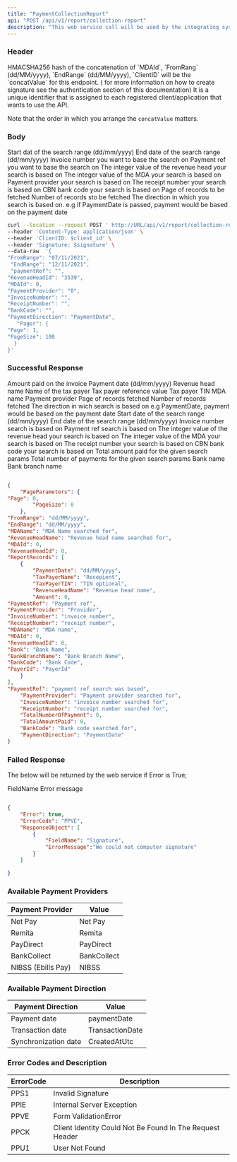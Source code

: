 ```yaml
---
title: "PaymentCollectionReport"
api: "POST /api/v1/report/collection-report"
description: "This web service call will be used by the integrating system to get a report of successful transactions done through CBS"
---
```


### Header

<ParamField header="signature" type="string" required>
HMACSHA256 hash of the concatenation of `MDAId`, `FromRang` (dd/MM/yyyy), `EndRange` (dd/MM/yyyy), `ClientID`
  will be the `concatValue` for this endpoint. ( for more information on how to create signature see the authentication section of this documentation)
</ParamField>

<ParamField header="secret_key" type="string" required>
It is a unique identifier that is assigned to each registered client/application that wants to use the API.
</ParamField>


 <Warning>Note that the order in which you arrange the `concatValue` matters. </Warning>

### Body

<ParamField body="FromRange" type="string" required>
  Start dat of the search range 
  (dd/mm/yyyy) 
</ParamField>



<ParamField body="EndRange" type="string" required>
  End date of the search range 
  (dd/mm/yyyy) 
  
</ParamField>


<ParamField body="InvoiceNumber" type="string">
  Invoice number you want to base the search on 
</ParamField>



<ParamField body="PaymentRef" type="string">
  Payment ref you want to base the search on 
</ParamField>



<ParamField body="RevenueHeadId" type="Integer">
  The integer value of the revenue head your search is based on 
</ParamField>



<ParamField body="MDAId" type="Integer">
  The integer value of the MDA your search is based on 
</ParamField>


<ParamField body="PaymentProvider" type="string">
  Payment provider your search is based on 
</ParamField>


<ParamField body="ReceiptNumber" type="string">
  The receipt number your search is based on 
</ParamField>

<ParamField body="BankCode" type="string">
  CBN bank code your search is based on  
</ParamField>

<ParamField body="Page" type="Integer" required>
  Page of records to be fetched  
</ParamField>

<ParamField body="PageSize" type="Integer">
  Number of records sto be fetched  
</ParamField>

<ParamField body="PaymentDirection" type="string">
  The direction in which you search is based on. 
  e.g if PaymentDate is passed, payment would be based on the 
  payment date  
</ParamField>

<RequestExample>

```bash Example Request
curl --location --request POST ' http://URL/api/v1/report/collection-report' \
--header 'Content-Type: application/json' \
--header 'ClientID: $client_id' \
--header 'Signature: $signature' \
--data-raw  '{
"FromRange": "07/11/2021",
 "EndRange": "12/11/2021", 
 "paymentRef": "",
"RevenueHeadId": "3539",
"MDAId": 0,
"PaymentProvider": "0", 
"InvoiceNumber": "", 
"ReceiptNumber": "",
"BankCode": "",
"PaymentDirection": "PaymentDate", 
   "Pager": {
"Page": 1,
"PageSize": 100 
  }
}'

```

</RequestExample>


### Successful Response 

<ResponseField name="Amount" type="Decimal" required>
  Amount paid on the invoice 
</ResponseField>

<ResponseField name="PaymentDate" type="string" required>
 Payment date (dd/mm/yyyy)
</ResponseField>

<ResponseField name="RevenueHeadName" type="string" required>
  Revenue head name 
</ResponseField>

<ResponseField name="TaxPayerName" type="string" required>
  Name of the tax payer 
</ResponseField>

<ResponseField name="PayerId" type="string" required>
  Tax payer reference value 
</ResponseField>

<ResponseField name="TaxPayerTIN" type="string">
  Tax payer TIN 
</ResponseField>

<ResponseField name="MDAName" type="string" required>
  MDA name  
</ResponseField>

<ResponseField name="PaymentProvider" type="string" required>
  Payment provider 
</ResponseField>

<ResponseField name="Page" type="Integer" required>
  Page of records fetched  
</ResponseField>

<ResponseField name="PageSize" type="Integer" required>
  Number of records fetched 
</ResponseField>

<ResponseField name="PaymentDirection" type="string" required>
  The direction in wich search is based on e.g PaymentDate, 
  payment would be based on the payment date 
</ResponseField>

<ResponseField name="FromRange" type="string" required>
  Start date of the search range (dd/mm/yyyy)
</ResponseField>

<ResponseField name="EndRange" type="string" required>
  End date of the search range (dd/mm/yyyy)
</ResponseField>

<ResponseField name="InvoiceNumber" type="string" required>
  Invoice number search is based on 
</ResponseField>

<ResponseField name="PaymentRef" type="string" required>
  Payment ref search is based on 
</ResponseField>

<ResponseField name="RevenueHeadId" type="Integer" required>
  The integer value of the revenue head your search is 
  based on  
</ResponseField>

<ResponseField name="MDAId" type="Integer" required>
  The integer value of the MDA your search is based on 
</ResponseField>

<ResponseField name="ReceiptNumber" type="string" required>
 The receipt number your search is based on 
</ResponseField>

<ResponseField name="BankCode" type="string" required>
CBN bank code your search is based on 
</ResponseField>

<ResponseField name="TotalAmountPaid" type="Decimal" required>
  Total amount paid for the given search params 
</ResponseField>

<ResponseField name="TotalNumberOfPayment" type="Decimal" required>
  Total number of payments for the given search params 
</ResponseField>

<ResponseField name="Bank" type="string" required>
  Bank name 
</ResponseField>

<ResponseField name="BankBranchName" type="string" required>
  Bank branch name 
</ResponseField>



<ResponseExample>

```json Example Response

{
    "PageParameters": {
"Page": 0,
        "PageSize": 0
    },
"FromRange": "dd/MM/yyyy",
"EndRange": "dd/MM/yyyy",
"MDAName": "MDA Name searched for",
"RevenueHeadName": "Revenue head name searched for",
"MDAId": 0,
"RevenueHeadId": 0,
"ReportRecords": [
    {
        "PaymentDate": "dd/MM/yyyy",
        "TaxPayerName": "Recepient",
        "TaxPayerTIN": "TIN optional",
        "RevenueHeadName": "Revenue head name",
        "Amount": 0,
"PaymentRef": "Payment ref",
"PaymentProvider": "Provider",
"InvoiceNumber": "invoice number",
"ReceiptNumber": "receipt number",
"MDAName": "MDA name",
"MDAId": 0,
"RevenueHeadId": 0,
"Bank": "Bank Name",
"BankBranchName": "Bank Branch Name",
"BankCode": "Bank Code",
"PayerId": "PayerId"
    }
],
"PaymentRef": "payment ref search was based",
    "PaymentProvider": "Payment provider searched for",
    "InvoiceNumber": "invoice number searched for",
    "ReceiptNumber": "receipt number searched for",
    "TotalNumberOfPayment": 0,
    "TotalAmountPaid": 0,
    "BankCode": "Bank code searched for",
    "PaymentDirection": "PaymentDate"
}


```
</ResponseExample>




### Failed Response 

The below will be returned by the web service if Error is True;

<ResponseField name="FieldName" type="string" required>
  FieldName
</ResponseField>

<ResponseField name="ErrorMessage" type="string" required>
  Error message
</ResponseField>


<ResponseExample>

```json Failed Response 

{
    "Error": true, 
    "ErrorCode": "PPVE",
    "ResponseObject": [
        {
            "FieldName": "Signature",
            "ErrorMessage":"We could not computer signature"
        }
    ]

}


```

</ResponseExample>



### Available Payment Providers

| Payment Provider       | Value             | 
| -----------------------| ----------------- | 
| Net Pay                |  Net Pay          |         
| Remita                 |  Remita           |
| PayDirect              |  PayDirect        |
| BankCollect            |  BankCollect      |
| NIBSS (Ebills Pay)     |  NIBSS            |
              


### Available Payment Direction 

| Payment Direction      | Value             | 
| -----------------------| ----------------- | 
| Payment date           |  paymentDate      |         
| Transaction date       |  TransactionDate  |
| Synchronization date   |  CreatedAtUtc     |


### Error Codes and Description 

| ErrorCode              | Description                                               | 
| -----------------------| ----------------------------------------------------------| 
| PPS1                   |  Invalid Signature                                        |         
| PPIE                   |  Internal Server Exception                                |
| PPVE                   |  Form ValidationError                                     |
| PPCK                   |  Client Identity Could Not Be Found In The Request Header |
| PPU1                   | User Not Found                                            |

